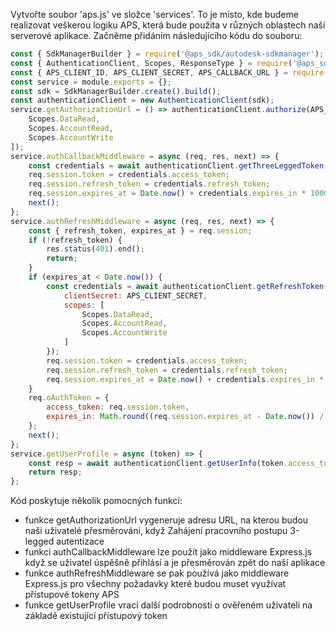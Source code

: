 Vytvořte soubor 'aps.js' ve složce 'services'. To je místo, kde budeme realizovat
veškerou logiku APS, která bude použita v různých oblastech naší serverové aplikace. Začněme
přidáním následujícího kódu do souboru:

```js title="services/aps.js"
const { SdkManagerBuilder } = require('@aps_sdk/autodesk-sdkmanager');
const { AuthenticationClient, Scopes, ResponseType } = require('@aps_sdk/authentication');
const { APS_CLIENT_ID, APS_CLIENT_SECRET, APS_CALLBACK_URL } = require('../config.js');
const service = module.exports = {};
const sdk = SdkManagerBuilder.create().build();
const authenticationClient = new AuthenticationClient(sdk);
service.getAuthorizationUrl = () => authenticationClient.authorize(APS_CLIENT_ID, ResponseType.Code, APS_CALLBACK_URL, [
    Scopes.DataRead,
    Scopes.AccountRead,
    Scopes.AccountWrite
]);
service.authCallbackMiddleware = async (req, res, next) => {
    const credentials = await authenticationClient.getThreeLeggedToken(APS_CLIENT_ID, req.query.code, APS_CALLBACK_URL,{clientSecret:APS_CLIENT_SECRET});
    req.session.token = credentials.access_token;
    req.session.refresh_token = credentials.refresh_token;
    req.session.expires_at = Date.now() + credentials.expires_in * 1000;
    next();
};
service.authRefreshMiddleware = async (req, res, next) => {
    const { refresh_token, expires_at } = req.session;
    if (!refresh_token) {
        res.status(401).end();
        return;
    }
    if (expires_at < Date.now()) {
        const credentials = await authenticationClient.getRefreshToken(APS_CLIENT_ID, refresh_token, {
            clientSecret: APS_CLIENT_SECRET,
            scopes: [
                Scopes.DataRead,
                Scopes.AccountRead,
                Scopes.AccountWrite
            ]
        });
        req.session.token = credentials.access_token;
        req.session.refresh_token = credentials.refresh_token;
        req.session.expires_at = Date.now() + credentials.expires_in * 1000;
    }
    req.oAuthToken = {
        access_token: req.session.token,
        expires_in: Math.round((req.session.expires_at - Date.now()) / 1000)
    };
    next();
};
service.getUserProfile = async (token) => {
    const resp = await authenticationClient.getUserInfo(token.access_token);
    return resp;
};
```

Kód poskytuje několik pomocných funkcí:

- funkce getAuthorizationUrl vygeneruje adresu URL, na kterou budou naši uživatelé přesměrováni, když
Zahájení pracovního postupu 3-legged autentizace
- funkci authCallbackMiddleware lze použít jako middleware Express.js
když se uživatel úspěšně přihlásí a je přesměrován zpět do naší aplikace
- funkce authRefreshMiddleware se pak používá jako middleware Express.js pro všechny požadavky
které budou muset využívat přístupové tokeny APS
- funkce getUserProfile vrací další podrobnosti o ověřeném uživateli na základě
existující přístupový token